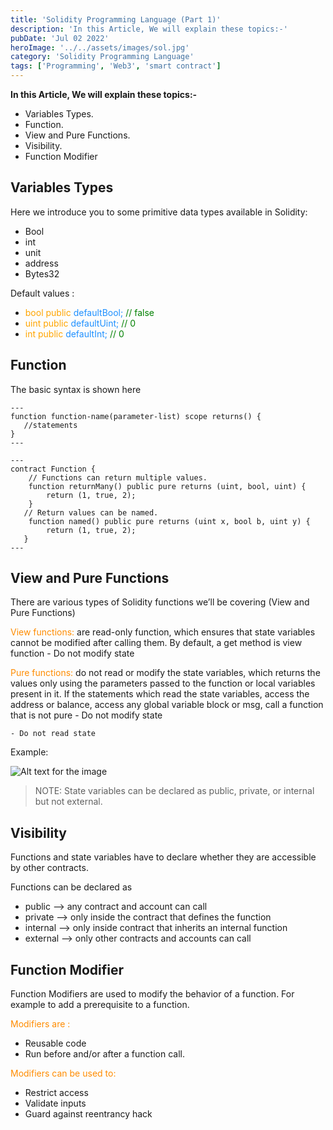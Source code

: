 ```yaml
---
title: 'Solidity Programming Language (Part 1)'
description: 'In this Article, We will explain these topics:-'
pubDate: 'Jul 02 2022'
heroImage: '../../assets/images/sol.jpg'
category: 'Solidity Programming Language'
tags: ['Programming', 'Web3', 'smart contract']
---
```


**In this Article, We will explain these topics:-**

- Variables Types.
- Function.
- View and Pure Functions.
- Visibility.
- Function Modifier

## Variables Types
  
Here we introduce you to some primitive data types available in Solidity:

- Bool
- int
- unit
- address
- Bytes32

Default values :

- <span style="color:Orange;"> bool public </span> <span style="color:DodgerBlue;"> defaultBool; </span>  <span style="color:green;">// false  </span>
- <span style="color:Orange;"> uint public </span> <span style="color:DodgerBlue;">defaultUint; </span> <span style="color:green;"> // 0 </span>
- <span style="color:Orange;"> int public </span> <span style="color:DodgerBlue;">defaultInt;</span>  <span style="color:green;">// 0 </span>


## Function

The basic syntax is shown here

```astro
---
function function-name(parameter-list) scope returns() {
   //statements
}
---

```

```astro
---
contract Function {
    // Functions can return multiple values.
    function returnMany() public pure returns (uint, bool, uint) {
        return (1, true, 2);
    }
   // Return values can be named.
    function named() public pure returns (uint x, bool b, uint y) {
        return (1, true, 2);
   }
---
```
## View and Pure Functions
There are various types of Solidity functions we’ll be covering (View and Pure Functions)

<span style="color:DarkOrange;"> View functions: </span> are read-only function, which ensures that state variables cannot be modified after calling them. By default, a get method is view function
	- Do not modify state

<span style="color:DarkOrange;"> Pure functions: </span>  do not read or modify the state variables, which returns the values only using the parameters passed to the function or local variables present in it. If the statements which read the state variables, access the address or balance, access any global variable block or msg, call a function that is not pure
	- Do not modify state

	- Do not read state

Example:

![Alt text for the image](../../assets/images/pureVSview-fun.png)

> NOTE: State variables can be declared as public, private, or internal but not external.

## Visibility

Functions and state variables have to declare whether they are accessible by other contracts.

Functions can be declared as
- public –> any contract and account can call
- private –> only inside the contract that defines the function
- internal –> only inside contract that inherits an internal function
- external –> only other contracts and accounts can call


## Function Modifier

Function Modifiers are used to modify the behavior of a function. For example to add a prerequisite to a function.

<span style="color:DarkOrange;"> Modifiers are : </span>
- Reusable code
- Run before and/or after a function call.

<span style="color:DarkOrange;"> Modifiers can be used to: </span>
- Restrict access
- Validate inputs
- Guard against reentrancy hack
